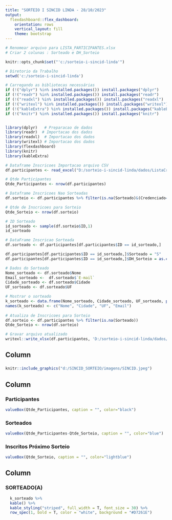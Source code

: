 ```yaml
---
title: "SORTEIO I SINCID LINDA - 28/10/2023"
output: 
  flexdashboard::flex_dashboard:
    orientation: rows
    vertical_layout: fill
    theme: bootstrap
---
```


```r

# Renomear arquivo para LISTA_PARTICIPANTES.xlsx
# Criar 2 colunas : Sorteado e DH_Sorteio

knitr::opts_chunk$set("'c:/sorteio-i-sincid-linda'") 

# Diretorio da Trabalho
setwd('c:/sorteio-i-sincid-linda')

# Carregando as bibliotecas necessárias
if (!("dplyr") %in% installed.packages()) install.packages("dplyr")
if (!("readr") %in% installed.packages()) install.packages("readr")
if (!("readxl") %in% installed.packages()) install.packages("readxl")
if (!("writexl") %in% installed.packages()) install.packages("writexl")
if (!("kableExtra") %in% installed.packages()) install.packages("kableExtra")
if (!("knitr") %in% installed.packages()) install.packages("knitr")


library(dplyr)   # Preparacao de dados
library(readr)  # Importacao dos dados
library(readxl)  # Importacao dos dados
library(writexl) # Importacao dos dados
library(flexdashboard)
library(knitr)
library(kableExtra)

# Dataframe Inscricoes Importacao arquivo CSV
df.participantes <- read_excel("D:/sorteio-i-sincid-linda/dados/ListaCredenciamento.xlsx")

# Qtde Participantes
Qtde_Participantes <- nrow(df.participantes)

# Dataframe Inscricoes Nao Sorteadas
df.sorteio <- df.participantes %>% filter(is.na(Sorteado)&(Credenciado=="sim"))

# Qtde de Inscricoes para Sorteio
Qtde_Sorteio <- nrow(df.sorteio)

# ID Sorteado
id_sorteado <- sample(df.sorteio$ID,1)
id_sorteado

# DataFrame Inscricao Sorteada
df.sorteado <- df.participantes[df.participantes$ID == id_sorteado,]

df.participantes[df.participantes$ID == id_sorteado,]$Sorteado = "S"
df.participantes[df.participantes$ID == id_sorteado,]$DH_Sorteio = as.character(Sys.time())

# Dados do Sorteado
Nome_sorteado <- df.sorteado$Nome
Email_sorteado <-  df.sorteado$`E-mail`
Cidade_sorteado <- df.sorteado$Cidade
UF_sorteado <- df.sorteado$UF

# Mostrar o sorteado
k_sorteado <- data.frame(Nome_sorteado, Cidade_sorteado, UF_sorteado, paste(substring(Email_sorteado,1,5),'********'))
names(k_sorteado) <- c("Nome", "Cidade", "UF", "Email")
                         
# Atualiza de Inscricoes para Sorteio
df.sorteio <- df.participantes %>% filter(is.na(Sorteado))
Qtde_Sorteio <- nrow(df.sorteio)

# Gravar arquivo atualizado
writexl::write_xlsx(df.participantes, 'D:/sorteio-i-sincid-linda/dados/ListaCredenciamento.xlsx')

```

## Column {data-width="850"}

### 

```r
knitr::include_graphics("d:/SINCID_SORTEIO/imagens/SINCID.jpeg")
```

## Column {data-width="150"}

### Participantes

```r
valueBox(Qtde_Participantes, caption = "", color="black")
```

### Sorteados

```r
valueBox(Qtde_Participantes-Qtde_Sorteio, caption = "", color="blue")
```

### Inscritos Próximo Sorteio

```r
valueBox(Qtde_Sorteio, caption = "", color="lightblue")
```

## Column {data-width="150"}

### SORTEADO(A)

```r
  k_sorteado %>%
  kable() %>%
  kable_styling("striped", full_width = T, font_size = 30) %>%
  row_spec(1, bold = T, color = "white", background = "#D7261E")
```
